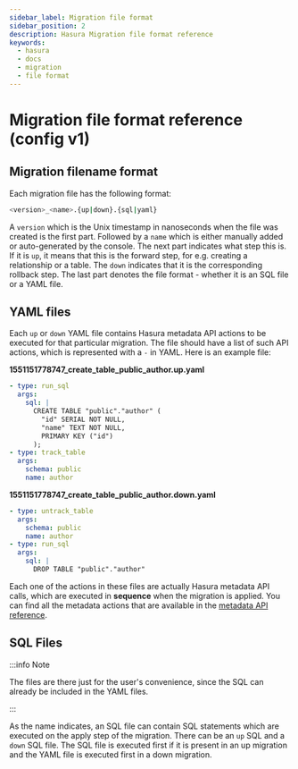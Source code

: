 ```yaml
---
sidebar_label: Migration file format
sidebar_position: 2
description: Hasura Migration file format reference
keywords:
  - hasura
  - docs
  - migration
  - file format
---
```


# Migration file format reference (config v1)

## Migration filename format

Each migration file has the following format:

```bash
<version>_<name>.{up|down}.{sql|yaml}
```

A `version` which is the Unix timestamp in nanoseconds when the file was
created is the first part. Followed by a `name` which is either manually
added or auto-generated by the console. The next part indicates what
step this is. If it is `up`, it means that this is the forward step, for
e.g. creating a relationship or a table. The `down` indicates that it is
the corresponding rollback step. The last part denotes the file format -
whether it is an SQL file or a YAML file.

## YAML files

Each `up` or `down` YAML file contains Hasura metadata API actions to be
executed for that particular migration. The file should have a list of
such API actions, which is represented with a `-` in YAML. Here is an
example file:

**1551151778747_create_table_public_author.up.yaml**

```yaml
- type: run_sql
  args:
    sql: |
      CREATE TABLE "public"."author" (
        "id" SERIAL NOT NULL,
        "name" TEXT NOT NULL,
        PRIMARY KEY ("id")
      );
- type: track_table
  args:
    schema: public
    name: author
```

**1551151778747_create_table_public_author.down.yaml**

```yaml
- type: untrack_table
  args:
    schema: public
    name: author
- type: run_sql
  args:
    sql: |
      DROP TABLE "public"."author"
```

Each one of the actions in these files are actually Hasura metadata API
calls, which are executed in **sequence** when the migration is applied.
You can find all the metadata actions that are available in the
[metadata API reference](/graphql/core/api-reference/metadata-api/index.mdx#metadata-query).

## SQL Files

:::info Note

The files are there just for the user's convenience, since the SQL can
already be included in the YAML files.

:::

As the name indicates, an SQL file can contain SQL statements which are
executed on the apply step of the migration. There can be an `up` SQL
and a `down` SQL file. The SQL file is executed first if it is present
in an up migration and the YAML file is executed first in a down
migration.
